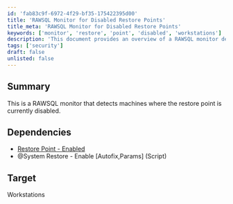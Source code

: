 ```yaml
---
id: 'fab83c9f-6972-4f29-bf35-175422395d00'
title: 'RAWSQL Monitor for Disabled Restore Points'
title_meta: 'RAWSQL Monitor for Disabled Restore Points'
keywords: ['monitor', 'restore', 'point', 'disabled', 'workstations']
description: 'This document provides an overview of a RAWSQL monitor designed to detect machines where the restore point is currently disabled. It includes necessary dependencies and target specifications for effective monitoring.'
tags: ['security']
draft: false
unlisted: false
---
```

## Summary

This is a RAWSQL monitor that detects machines where the restore point is currently disabled.

## Dependencies

- [Restore Point - Enabled](https://proval.itglue.com/DOC-5078775-7970528)  
- @System Restore - Enable [Autofix,Params] (Script)

## Target

Workstations











